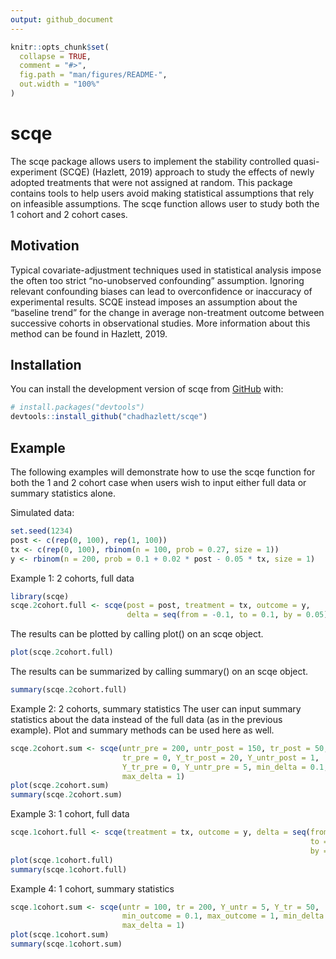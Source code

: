 ```yaml
---
output: github_document
---
```


<!-- README.md is generated from README.Rmd. Please edit that file -->

```r
knitr::opts_chunk$set(
  collapse = TRUE,
  comment = "#>",
  fig.path = "man/figures/README-",
  out.width = "100%"
)
```
# scqe

<!-- badges: start -->
<!-- badges: end -->

The scqe package allows users to implement the stability controlled quasi-experiment (SCQE) (Hazlett, 2019) approach to study the effects of newly adopted treatments that were not assigned at random. This package contains tools to help users avoid making statistical assumptions that rely on infeasible assumptions. The scqe function allows user to study both the 1 cohort and 2 cohort cases.

## Motivation
Typical covariate-adjustment techniques used in statistical analysis impose the often too strict "no-unobserved confounding" assumption. Ignoring relevant confounding biases can lead to overconfidence or inaccuracy of experimental results. SCQE instead imposes an assumption about the "baseline trend" for the change in average non-treatment outcome between successive cohorts in observational studies. More information about this method can be found in Hazlett, 2019.

## Installation


You can install the development version of scqe from [GitHub](https://github.com/) with:

``` r
# install.packages("devtools")
devtools::install_github("chadhazlett/scqe")
```
## Example
The following examples will demonstrate how to use the scqe function for both the 1 and 2 cohort case when users wish to input either full data or summary statistics alone.

Simulated data:
```r
set.seed(1234)
post <- c(rep(0, 100), rep(1, 100))
tx <- c(rep(0, 100), rbinom(n = 100, prob = 0.27, size = 1))
y <- rbinom(n = 200, prob = 0.1 + 0.02 * post - 0.05 * tx, size = 1)
```

Example 1: 2 cohorts, full data

```r
library(scqe)
scqe.2cohort.full <- scqe(post = post, treatment = tx, outcome = y, 
                          delta = seq(from = -0.1, to = 0.1, by = 0.05))
```

The results can be plotted by calling plot() on an scqe object.
```r
plot(scqe.2cohort.full)
```

The results can be summarized by calling summary() on an scqe object.

```r
summary(scqe.2cohort.full)
```

Example 2: 2 cohorts, summary statistics
The user can input summary statistics about the data instead of the full data (as in the previous example). Plot and summary methods can be used here as well.

```r
scqe.2cohort.sum <- scqe(untr_pre = 200, untr_post = 150, tr_post = 50, 
                         tr_pre = 0, Y_tr_post = 20, Y_untr_post = 1, 
                         Y_tr_pre = 0, Y_untr_pre = 5, min_delta = 0.1, 
                         max_delta = 1)
plot(scqe.2cohort.sum)
summary(scqe.2cohort.sum)
```

Example 3: 1 cohort, full data

```r
scqe.1cohort.full <- scqe(treatment = tx, outcome = y, delta = seq(from = -0.1, 
                                                                   to = 0.1, 
                                                                   by = 0.05))
plot(scqe.1cohort.full)
summary(scqe.1cohort.full)
```

Example 4: 1 cohort, summary statistics

```r
scqe.1cohort.sum <- scqe(untr = 100, tr = 200, Y_untr = 5, Y_tr = 50, 
                         min_outcome = 0.1, max_outcome = 1, min_delta = 0.1, 
                         max_delta = 1)
plot(scqe.1cohort.sum)
summary(scqe.1cohort.sum)
```

